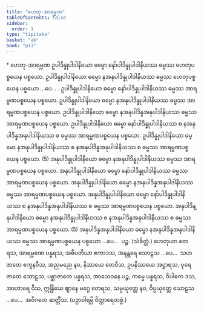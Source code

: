 ```yaml
---
title: "ဟေတု-အာရမ္မဏ"
tableOfContents: false
sidebar:
  order: 1
type: "tipitaka"
basket: "ab"
book: "p13"
---
```



<DynamicBreadcrumb />

<Paragraph type="center" book="p13">
* ဟေတု-အာရမ္မဏ
</Paragraph>

<Division number="28" book="p13" e="ch" v="40" p="183">

<Paragraph number="57" book="p13">
ဥပါဒိန္နုပါဒါနိယော ဓမ္မော နော်ပါဒိန္နုပါဒါနိယဿ ဓမ္မဿ ဟေတုပစ္စယေန ပစ္စယော. ဥပါဒိန္နုပါဒါနိယော ဓမ္မော နအနုပါဒိန္နုပါဒါနိယဿ ဓမ္မဿ ဟေတုပစ္စယေန ပစ္စယော …ပေ… .
</Paragraph>

</Division>
<Division number="29" book="p13" e="ch" v="40" p="183">

<Paragraph number="58" book="p13">
ဥပါဒိန္နုပါဒါနိယော ဓမ္မော နော်ပါဒိန္နုပါဒါနိယဿ ဓမ္မဿ အာရမ္မဏပစ္စယေန ပစ္စယော. ဥပါဒိန္နုပါဒါနိယော ဓမ္မော နအနုပါဒိန္နုပါဒါနိယဿ ဓမ္မဿ အာရမ္မဏပစ္စယေန ပစ္စယော. ဥပါဒိန္နုပါဒါနိယော ဓမ္မော နအနုပါဒိန္နအနုပါဒါနိယဿ ဓမ္မဿ အာရမ္မဏပစ္စယေန ပစ္စယော. ဥပါဒိန္နုပါဒါနိယော ဓမ္မော နော်ပါဒိန္နုပါဒါနိယဿ စ နအနုပါဒိန္နအနုပါဒါနိယဿ စ ဓမ္မဿ အာရမ္မဏပစ္စယေန ပစ္စယော. ဥပါဒိန္နုပါဒါနိယော ဓမ္မော နအနုပါဒိန္နုပါဒါနိယဿ စ နအနုပါဒိန္နအနုပါဒါနိယဿ စ ဓမ္မဿ အာရမ္မဏပစ္စယေန ပစ္စယော. (5)
</Paragraph>

<Paragraph number="59" book="p13">
အနုပါဒိန္နုပါဒါနိယော ဓမ္မော နအနုပါဒိန္နုပါဒါနိယဿ ဓမ္မဿ အာရမ္မဏပစ္စယေန ပစ္စယော. အနုပါဒိန္နုပါဒါနိယော ဓမ္မော နော်ပါဒိန္နုပါဒါနိယဿ ဓမ္မဿ အာရမ္မဏပစ္စယေန ပစ္စယော. အနုပါဒိန္နုပါဒါနိယော ဓမ္မော နအနုပါဒိန္နအနုပါဒါနိယဿ ဓမ္မဿ အာရမ္မဏပစ္စယေန ပစ္စယော. အနုပါဒိန္နုပါဒါနိယော ဓမ္မော နော်ပါဒိန္နုပါဒါနိယဿ စ နအနုပါဒိန္နအနုပါဒါနိယဿ စ ဓမ္မဿ အာရမ္မဏပစ္စယေန ပစ္စယော. အနုပါဒိန္နုပါဒါနိယော ဓမ္မော နအနုပါဒိန္နုပါဒါနိယဿ စ နအနုပါဒိန္နအနုပါဒါနိယဿ စ ဓမ္မဿ အာရမ္မဏပစ္စယေန ပစ္စယော. (5)
</Paragraph>

<Paragraph number="60" book="p13">
အနုပါဒိန္နအနုပါဒါနိယော ဓမ္မော နအနုပါဒိန္နအနုပါဒါနိယဿ ဓမ္မဿ အာရမ္မဏပစ္စယေန ပစ္စယော …ပေ…  ပဉ္စ. (သံခိတ္တံ.)
</Paragraph>

</Division>
<Division number="30" book="p13" e="ch" v="40" p="184">

<Paragraph number="61" book="p13">
ဟေတုယာ တေရသ, အာရမ္မဏေ ပန္နရသ, အဓိပတိယာ ဧကာဒသ, အနန္တရေ သောဠသ …ပေ…  သဟဇာတေ ဧကူနဝီသ, အညမညေ နဝ, နိဿယေ တေဝီသ, ဥပနိဿယေ အဋ္ဌာရသ, ပုရေဇာတေ သောဠသ, ပစ္ဆာဇာတေ ပန္နရသ, အာသေဝနေ ပဉ္စ, ကမ္မေ ပန္နရသ, ဝိပါကေ ဒသ, အာဟာရေ ဝီသ, ဣန္ဒြိယေ ဈာနေ မဂ္ဂေ တေရသ, သမ္ပယုတ္တေ နဝ, ဝိပ္ပယုတ္တေ သောဠသ …ပေ…  အဝိဂတေ ဆတ္တိံသ. (ပဉှာဝါရမ္ပိ ဝိတ္ထာရေတဗ္ဗံ.)
</Paragraph>
</Division>